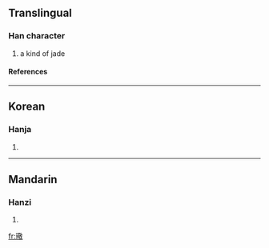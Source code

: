 ==Translingual==
===Han character===
{{Han char|rn=96|rad=玉|as=13|sn=17|four=1814<sub>0</sub>|canj=一土廿口大 (MGTRK)}}
# a kind of jade
====References====
{{Han ref|kx=0742.260|dkj=21266|dj=1151.330|hdz=21137.020|uh=74A5|ud=29861|bh=ED6D|bd=60781}}

----
==Korean==
===Hanja===
{{ko-hanja|hangeul=경|eumhun=|rv=gyeong|mr=kyŏng|y=kyeng}}
# {{defn|Korean}}

----
==Mandarin==
===Hanzi===
{{cmn-hanzi|pin=[[jǐng]] (jing3)|wg=ching<sup>3</sup>}}
# {{defn|Mandarin}}

[[fr:璥]]
